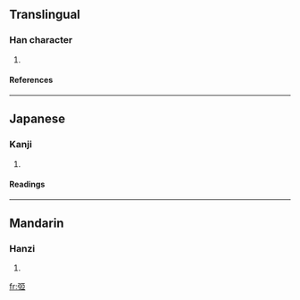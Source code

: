 ==Translingual==
===Han character===
{{Han char|rn=57|rad=弓|as=06|sn=9|four=|canj=弓尸中中 (NSLL)}}
# {{defn|Han|sort=弓06}}
====References====
{{Han ref|kx=0358.050|dkj=09766|hdz=20995.050|uh=5F2C|ud=24364}}
----
==Japanese==
===Kanji===
{{ja-kanji|grade=|rs=弓06}}
# {{defn|Japanese}} 
====Readings====
{{ja-readings|on=[[い]] (i)|kun=[[ゆみのな]] (yuminona)}}
----
==Mandarin==
===Hanzi===
{{cmn-hanzi|pin=[[yí]] (yi2)|wg=i<sup>2</sup>}}
# {{defn|Mandarin}}

[[fr:弬]]